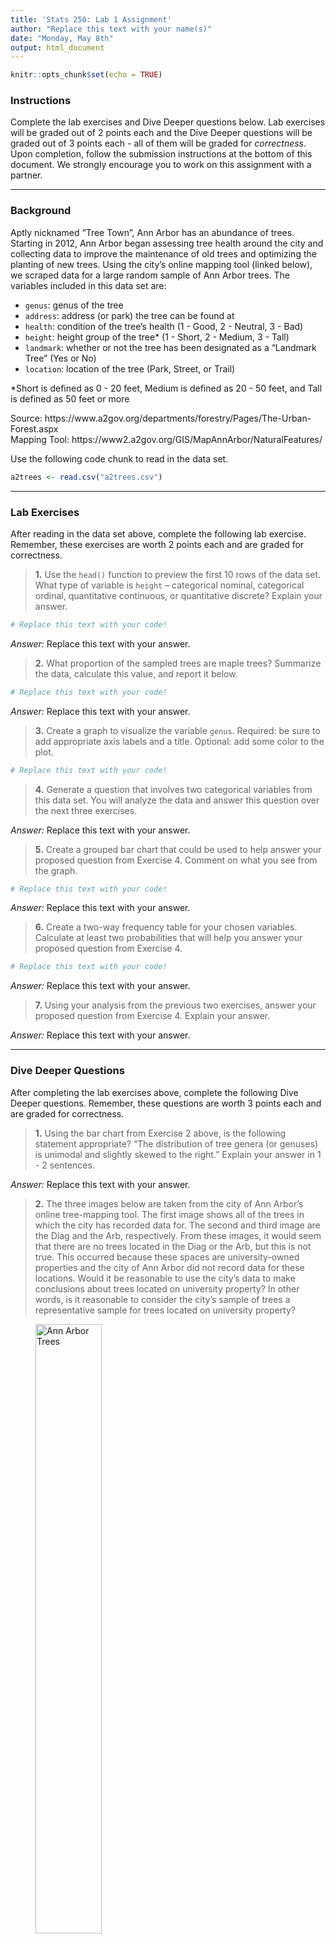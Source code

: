 ```yaml
---
title: 'Stats 250: Lab 1 Assignment'
author: "Replace this text with your name(s)"
date: "Monday, May 8th"
output: html_document
---
```


```r
knitr::opts_chunk$set(echo = TRUE)
```


### Instructions

Complete the lab exercises and Dive Deeper questions below. Lab exercises will be graded out of 2 points each and the Dive Deeper questions will be graded out of 3 points each - all of them will be graded for *correctness*. Upon completion, follow the submission instructions at the bottom of this document. We strongly encourage you to work on this assignment with a partner. 

***

### Background

Aptly nicknamed "Tree Town", Ann Arbor has an abundance of trees. Starting in 2012, Ann Arbor began assessing tree health around the city and collecting data to improve the maintenance of old trees and optimizing the planting of new trees. Using the city's online mapping tool (linked below), we scraped data for a large random sample of Ann Arbor trees. The variables included in this data set are:

- `genus`: genus of the tree
- `address`: address (or park) the tree can be found at
- `health`: condition of the tree's health (1 - Good, 2 - Neutral, 3 - Bad)
- `height`: height group of the tree* (1 - Short, 2 - Medium, 3 - Tall)
- `landmark`: whether or not the tree has been designated as a "Landmark Tree" (Yes or No)
- `location`: location of the tree (Park, Street, or Trail)

*Short is defined as 0 - 20 feet, Medium is defined as 20 - 50 feet, and Tall is defined as 50 feet or more 

Source: https://www.a2gov.org/departments/forestry/Pages/The-Urban-Forest.aspx  
Mapping Tool: https://www2.a2gov.org/GIS/MapAnnArbor/NaturalFeatures/ 

Use the following code chunk to read in the data set. 

```r
a2trees <- read.csv("a2trees.csv")
```

***

### Lab Exercises

After reading in the data set above, complete the following lab exercise. Remember, these exercises are worth 2 points each and are graded for correctness.

> **1.** Use the `head()` function to preview the first 10 rows of the data set. What type of variable is `height` -- categorical nominal, categorical ordinal, quantitative continuous, or quantitative discrete? Explain your answer. 

```r
# Replace this text with your code!

```

*Answer:* Replace this text with your answer.



> **2.** What proportion of the sampled trees are maple trees? Summarize the data, calculate this value, and report it below.

```r
# Replace this text with your code!

```

*Answer:* Replace this text with your answer.



> **3.** Create a graph to visualize the variable `genus`. Required: be sure to add appropriate axis labels and a title. Optional: add some color to the plot.

```r
# Replace this text with your code!

```



> **4.** Generate a question that involves two categorical variables from this data set. You will analyze the data and answer this question over the next three exercises.  

*Answer:* Replace this text with your answer.



> **5.** Create a grouped bar chart that could be used to help answer your proposed question from Exercise 4. Comment on what you see from the graph.   

```r
# Replace this text with your code!

```

*Answer:* Replace this text with your answer.



> **6.** Create a two-way frequency table for your chosen variables. Calculate at least two probabilities that will help you answer your proposed question from Exercise 4.

```r
# Replace this text with your code!

```

*Answer:* Replace this text with your answer.



> **7.** Using your analysis from the previous two exercises, answer your proposed question from Exercise 4. Explain your answer.  

*Answer:* Replace this text with your answer.


***


### Dive Deeper Questions

After completing the lab exercises above, complete the following Dive Deeper questions. Remember, these questions are worth 3 points each and are graded for correctness.

> **1.** Using the bar chart from Exercise 2 above, is the following statement appropriate? "The distribution of tree genera (or genuses) is unimodal and slightly skewed to the right." Explain your answer in 1 - 2 sentences. 

*Answer:* Replace this text with your answer.



> **2.** The three images below are taken from the city of Ann Arbor's online tree-mapping tool. The first image shows all of the trees in which the city has recorded data for. The second and third image are the Diag and the Arb, respectively. From these images, it would seem that there are no trees located in the Diag or the Arb, but this is not true. This occurred because these spaces are university-owned properties and the city of Ann Arbor did not record data for these locations. Would it be reasonable to use the city's data to make conclusions about trees located on university property? In other words, is it reasonable to consider the city's sample of trees a representative sample for trees located on university property?

![Ann Arbor Trees](images/trees-full.jpg){width=50%}

![The Diag](images/trees-diag.jpg){width=50%}

![Nichols Arboretum](images/trees-arb.jpg){width=50%}

*Answer:* Replace this text with your answer.


***

### Submission Instructions

Once you have finished, follow the instructions below to submit your work.

1. At the top of the document, update the `author` field. Please include your name and your partner's name, if applicable. Do not change anything else at the top of the document.

2. Click the Knit button to create an HTML file of your work.

3. In the Files pane (bottom right window), check the box next to `lab01assignment.html`. 

4. In the Files pane, click on the gear icon (More) and select "Export..."  

5. Do not change the file name (`lab01assignment.html`). Click Download and save the file to your computer. 

6. On the Stats 250 Canvas site, navigate to the Lab 1 assignment. 

7. Upload your saved `lab01assignment.html` file. 

8. Click "Submit Assignment". Congratulations, you are done with Lab 1!


